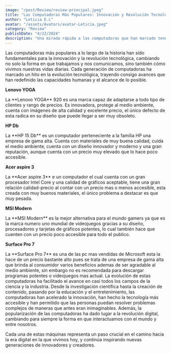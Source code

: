 ```yaml
---
image: "/post/Review/review-principal.jpeg"
title: "Las Computadoras Más Populares: Innovación y Revolución Tecnológica"
author: "Leticia E.L"
avatar: "/assets/Avatars/avatar-Leticia.jpeg"
category: "Review"
publishDate: "4/22/2024"
description: "Una mirada rápida a las computadoras que han marcado tendencia y cambiado el mundo de la tecnología."
---
```


<Parrafo>

Las computadoras más populares a lo largo de la historia han sido fundamentales para la innovación y la revolución tecnológica, cambiando no solo la forma en que trabajamos y nos comunicamos, sino también cómo vivimos nuestras vidas diarias. Cada generación de computadoras ha marcado un hito en la evolución tecnológica, trayendo consigo avances que han redefinido las capacidades humanas y el alcance de lo posible.

</Parrafo>

<SubSeccion> **Lenovo YOGA**</SubSeccion>

<ImageMDX src="/post/Review/review1.png" alt="Review" width={800} height={400} />

<Parrafo>
  La **Lenovo YOGA** 920 es una marca capaz de adaptarse a todo tipo de clientes y rango de precios. Es innovadora, protege al
  medio ambiente, cuenta con imágenes de alta calidad y excelente precio, el único defecto de esta radica en su diseño que puede
  llegar a ser muy obsoleto.
</Parrafo>

<SubSeccion> **HP Db**</SubSeccion>
<ImageMDX src="/post/Review/review2.png" alt="Review" width={800} height={400} />

<Parrafo>
  La **HP 15 Db** es un computador perteneciente a la familia HP una empresa de gama alta. Cuenta con materiales de muy buena
  calidad, cuida el medio ambiente, cuenta con un diseño innovador y moderno y una gran reputación, aunque cuenta con un precio
  muy elevado que lo hace poco accesible.
</Parrafo>

<SubSeccion> **Acer aspire 3**</SubSeccion>

<ImageMDX src="/post/Review/review3.png" alt="Review" width={800} height={400} />

<Parrafo>
  La **Acer aspire 3** e un computador el cual cuenta con un gran procesador Intel Core y una calidad de gráficos aceptable, tiene
  una gran relación calidad-precio al contar con un precio mas o menos accesible, esta creada con muy buenos materiales, el único
  problema a destacar es que muy pesada.
</Parrafo>

<SubSeccion> **MSI Modern** </SubSeccion>

<ImageMDX src="/post/Review/review4.jpg" alt="Review" width={800} height={400} />

<Parrafo>
  La **MSI Modern** es la mejor alternativa para el mundo gamers ya que es la marca numero uno mundial de videojuegos gracias a su
  diseño, procesadores y tarjetas de gráficos potentes, lo cual también hace que cuenten con un precio poco accesible para todo el
  publico.
</Parrafo>

<SubSeccion> **Surface Pro 7** </SubSeccion>

<ImageMDX src="/post/Review/review5.png" alt="Review" width={800} height={400} />

<Parrafo>
  La **Surface Pro 7** es una de las pc mas vendidas de Microsoft esta la hace de un precio bastante alto pues se trata de una
  empresa de gama alta que brinda al consumidor varios beneficios ademas de ser agradable al medio ambiente, sin embargo no es
  recomendada para descargar programas potentes o videojuegos mas actual.
</Parrafo>

<Parrafo>
La evolución de estas computadoras ha facilitado el avance en casi todos los campos de la ciencia y la industria. Desde la investigación científica hasta la creación de contenido, pasando por la educación y el entretenimiento, las computadoras han acelerado la innovación, han hecho la tecnología más accesible y han permitido que las personas puedan resolver problemas complejos de maneras que antes eran inimaginables. Además, la popularización de las computadoras ha dado lugar a la revolución digital, cambiando para siempre la forma en que interactuamos con el mundo y entre nosotros.

Cada una de estas máquinas representa un paso crucial en el camino hacia la era digital en la que vivimos hoy, y continúa inspirando nuevas generaciones de innovadores y creadores.

</Parrafo>
